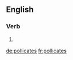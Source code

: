 ==English==

===Verb===
{{head|en}}

# {{en-third-person singular of|pollicate}}

[[de:pollicates]]
[[fr:pollicates]]